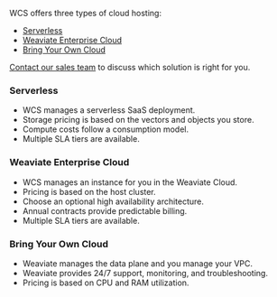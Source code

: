 WCS offers three types of cloud hosting:

- [Serverless](#serverless)
- [Weaviate Enterprise Cloud](#weaviate-enterprise-cloud)
- [Bring Your Own Cloud](#bring-your-own-cloud)

[Contact our sales team](https://weaviate.io/pricing#contact-sales) to discuss which solution is right for you.

### Serverless

- WCS manages a serverless SaaS deployment.
- Storage pricing is based on the vectors and objects you store.
- Compute costs follow a consumption model.
- Multiple SLA tiers are available.

### Weaviate Enterprise Cloud

- WCS manages an instance for you in the Weaviate Cloud.
- Pricing is based on the host cluster.
- Choose an optional high availability architecture.
- Annual contracts provide predictable billing.
- Multiple SLA tiers are available.

### Bring Your Own Cloud

- Weaviate manages the data plane and you manage your VPC.
- Weaviate provides 24/7 support, monitoring, and troubleshooting.
- Pricing is based on CPU and RAM utilization.